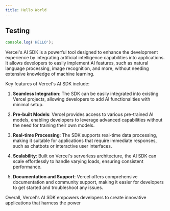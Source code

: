 ```yaml
---
title: Hello World
---
```


## Testing

```js
console.log('HELLO');
```

Vercel's AI SDK is a powerful tool designed to enhance the development experience by integrating artificial intelligence capabilities into applications. It allows developers to easily implement AI features, such as natural language processing, image recognition, and more, without needing extensive knowledge of machine learning.

Key features of Vercel's AI SDK include:

1. **Seamless Integration**: The SDK can be easily integrated into existing Vercel projects, allowing developers to add AI functionalities with minimal setup.

2. **Pre-built Models**: Vercel provides access to various pre-trained AI models, enabling developers to leverage advanced capabilities without the need for training their own models.

3. **Real-time Processing**: The SDK supports real-time data processing, making it suitable for applications that require immediate responses, such as chatbots or interactive user interfaces.

4. **Scalability**: Built on Vercel's serverless architecture, the AI SDK can scale effortlessly to handle varying loads, ensuring consistent performance.

5. **Documentation and Support**: Vercel offers comprehensive documentation and community support, making it easier for developers to get started and troubleshoot any issues.

Overall, Vercel's AI SDK empowers developers to create innovative applications that harness the power
